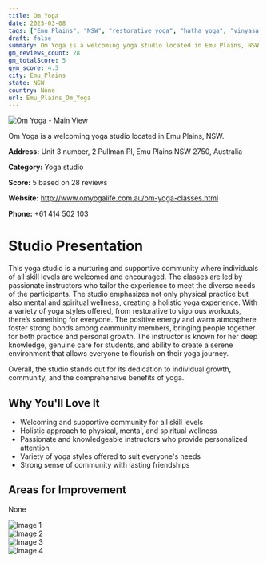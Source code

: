 ```yaml
---
title: Om Yoga
date: 2025-03-08
tags: ["Emu Plains", "NSW", "restorative yoga", "hatha yoga", "vinyasa yoga", "supportive atmosphere", "community-oriented", "Emu Plains"]  
draft: false
summary: Om Yoga is a welcoming yoga studio located in Emu Plains, NSW.
gm_reviews_count: 28
gm_totalScore: 5
gym_score: 4.3
city: Emu_Plains
state: NSW
country: None
url: Emu_Plains_Om_Yoga
---
```


<div className="aspect-[16/9] relative my-8">
  <img 
    src="https://lh5.googleusercontent.com/p/AF1QipNNEh9WboIWJ_U3i3IhszZ86_gUd24BiLwFZb3L=w1920-h1080-k-no"
    alt="Om Yoga - Main View"
    className="object-cover absolute inset-0 w-full h-full rounded-lg"
  />
</div>

Om Yoga is a welcoming yoga studio located in Emu Plains, NSW.

**Address:** Unit 3 number, 2 Pullman Pl, Emu Plains NSW 2750, Australia

**Category:** Yoga studio

**Score:** 5 based on 28 reviews

**Website:** http://www.omyogalife.com.au/om-yoga-classes.html

**Phone:** +61 414 502 103

# Studio Presentation

This yoga studio is a nurturing and supportive community where individuals of all skill levels are welcomed and encouraged. The classes are led by passionate instructors who tailor the experience to meet the diverse needs of the participants. The studio emphasizes not only physical practice but also mental and spiritual wellness, creating a holistic yoga experience. With a variety of yoga styles offered, from restorative to vigorous workouts, there’s something for everyone. The positive energy and warm atmosphere foster strong bonds among community members, bringing people together for both practice and personal growth. The instructor is known for her deep knowledge, genuine care for students, and ability to create a serene environment that allows everyone to flourish on their yoga journey.

Overall, the studio stands out for its dedication to individual growth, community, and the comprehensive benefits of yoga.

## Why You'll Love It

- Welcoming and supportive community for all skill levels
- Holistic approach to physical, mental, and spiritual wellness
- Passionate and knowledgeable instructors who provide personalized attention
- Variety of yoga styles offered to suit everyone's needs
- Strong sense of community with lasting friendships

## Areas for Improvement

None

<div className="grid grid-cols-1 xl:grid-cols-2 gap-4 my-8">
<div className="aspect-[4/3] relative"><img src="https://lh3.googleusercontent.com/p/AF1QipPvPDDYcoDF_ompleawYKSZ0SwqDxcO0yGtXfAI=w1920-h1080-k-no" alt="Image 1" className="object-cover absolute inset-0 w-full h-full rounded-lg" /></div>
<div className="aspect-[4/3] relative"><img src="https://lh5.googleusercontent.com/p/AF1QipOezMPhRiEw_EcH3XkSbRXLs4qjJmbvprdLNisP=w1920-h1080-k-no" alt="Image 2" className="object-cover absolute inset-0 w-full h-full rounded-lg" /></div>
<div className="aspect-[4/3] relative"><img src="https://lh5.googleusercontent.com/p/AF1QipMmolucfSpBRS68913anPtweXxSgTmnOFBC-R01=w1920-h1080-k-no" alt="Image 3" className="object-cover absolute inset-0 w-full h-full rounded-lg" /></div>
<div className="aspect-[4/3] relative"><img src="https://lh5.googleusercontent.com/p/AF1QipNs-oDA3KzPd_rHrChf0ga-C4xCDJvUCrn9_lCU=w1920-h1080-k-no" alt="Image 4" className="object-cover absolute inset-0 w-full h-full rounded-lg" /></div>
</div>